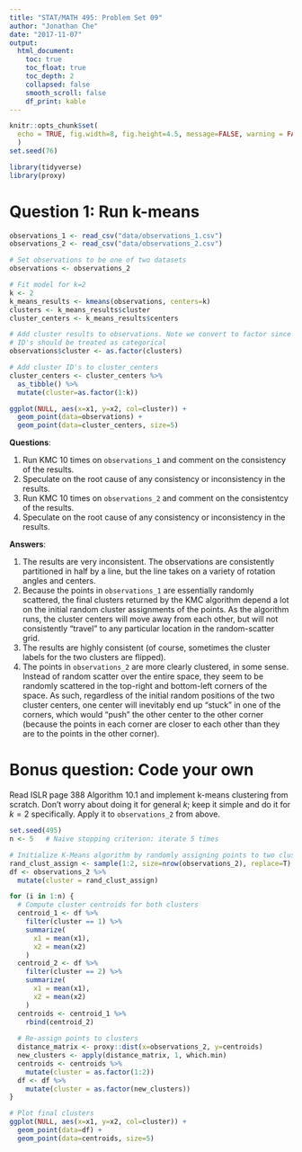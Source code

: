 ```yaml
---
title: "STAT/MATH 495: Problem Set 09"
author: "Jonathan Che"
date: "2017-11-07"
output:
  html_document:
    toc: true
    toc_float: true
    toc_depth: 2
    collapsed: false
    smooth_scroll: false
    df_print: kable
---
```


```r
knitr::opts_chunk$set(
  echo = TRUE, fig.width=8, fig.height=4.5, message=FALSE, warning = FALSE
  )
set.seed(76)

library(tidyverse)
library(proxy)
```

# Question 1: Run k-means

```r
observations_1 <- read_csv("data/observations_1.csv")
observations_2 <- read_csv("data/observations_2.csv")

# Set observations to be one of two datasets
observations <- observations_2

# Fit model for k=2
k <- 2
k_means_results <- kmeans(observations, centers=k)
clusters <- k_means_results$cluster
cluster_centers <- k_means_results$centers

# Add cluster results to observations. Note we convert to factor since cluster
# ID's should be treated as categorical
observations$cluster <- as.factor(clusters)

# Add cluster ID's to cluster_centers
cluster_centers <- cluster_centers %>% 
  as_tibble() %>% 
  mutate(cluster=as.factor(1:k))

ggplot(NULL, aes(x=x1, y=x2, col=cluster)) +
  geom_point(data=observations) +
  geom_point(data=cluster_centers, size=5)
```

**Questions**:

1. Run KMC 10 times on `observations_1` and comment on the consistency of the
results.
2. Speculate on the root cause of any consistency or inconsistency in the
results.
3. Run KMC 10 times on `observations_2` and comment on the consistentcy of the
results.
4. Speculate on the root cause of any consistency or inconsistency in the
results.

**Answers**:

1. The results are very inconsistent. The observations are consistently partitioned in half by a line, but the line takes on a variety of rotation angles and centers.
2. Because the points in `observations_1` are essentially randomly scattered, the final clusters returned by the KMC algorithm depend a lot on the initial random cluster assignments of the points. As the algorithm runs, the cluster centers will move away from each other, but will not consistently "travel" to any particular location in the random-scatter grid.
3. The results are highly consistent (of course, sometimes the cluster labels for the two clusters are flipped).
4. The points in `observations_2` are more clearly clustered, in some sense. Instead of random scatter over the entire space, they seem to be randomly scattered in the top-right and bottom-left corners of the space. As such, regardless of the initial random positions of the two cluster centers, one center will inevitably end up "stuck" in one of the corners, which would "push" the other center to the other corner (because the points in each corner are closer to each other than they are to the points in the other corner).



# Bonus question: Code your own

Read ISLR page 388 Algorithm 10.1 and implement k-means clustering from scratch.
Don't worry about doing it for general $k$; keep it simple and do it for $k=2$
specifically. Apply it to `observations_2` from above.

```r
set.seed(495)
n <- 5   # Naive stopping criterion: iterate 5 times

# Initialize K-Means algorithm by randomly assigning points to two clusters
rand_clust_assign <- sample(1:2, size=nrow(observations_2), replace=T)
df <- observations_2 %>%
  mutate(cluster = rand_clust_assign)

for (i in 1:n) {
  # Compute cluster centroids for both clusters
  centroid_1 <- df %>%
    filter(cluster == 1) %>%
    summarize(
      x1 = mean(x1),
      x2 = mean(x2)
    )
  centroid_2 <- df %>%
    filter(cluster == 2) %>%
    summarize(
      x1 = mean(x1),
      x2 = mean(x2)
    )
  centroids <- centroid_1 %>%
    rbind(centroid_2)
  
  # Re-assign points to clusters
  distance_matrix <- proxy::dist(x=observations_2, y=centroids)
  new_clusters <- apply(distance_matrix, 1, which.min)
  centroids <- centroids %>%
    mutate(cluster = as.factor(1:2))
  df <- df %>%
    mutate(cluster = as.factor(new_clusters))
}

# Plot final clusters
ggplot(NULL, aes(x=x1, y=x2, col=cluster)) +
  geom_point(data=df) +
  geom_point(data=centroids, size=5)
```

